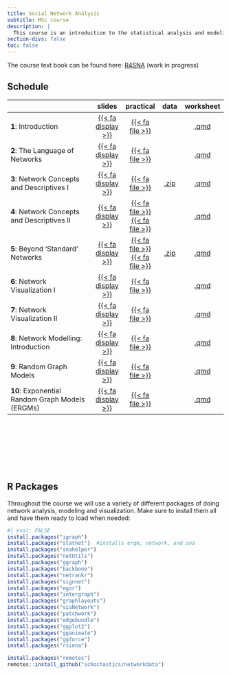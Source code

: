 ```yaml
---
title: Social Network Analysis
subtitle: MSc course 
description: |
  This course is an introduction to the statistical analysis and modeling of social networks. The course aims to give a basic understanding of and a working handle on drawing inference for network structure and actor level attributes for both cross-sectional and longitudinal network data. A fundamental notion of the course will be on how the structure of observed graphs relate to various forms of random graphs. This will be developed in the context of non-parametric approaches, and elaborated to the analysis of networks using models such as Exponential Random Graph Models (ERGMs) and Stochastic Actor Oriented Models (SAOMs). The students will be provided several hands-on exercises and will apply the covered approaches to a suite of real world data sets. 
section-divs: false
toc: false
---
```

 
The course text book can be found here: [R4SNA](https://schochastics.github.io/R4SNA/) (work in progress)



## Schedule

|                                                    | slides  | practical | data | worksheet | 
|----------------------------------------------------|:------:|:---------:|:---------:|:---------:|
| **1**: Introduction | [{{< fa display >}}](https://termehs.github.io/sna01-intro)  |  [{{< fa file >}}](material/01/01-intro-pkgs.qmd)    |  |  [.qmd](material/01/01-intro-pkgs-ws.zip)  |
| **2**: The Language of Networks| [{{< fa display >}}](https://termehs.github.io/sna02-graph-theory)  |  [{{< fa file >}}](material/02/02-graph-theory.qmd)    |  |  [.qmd](material/02/02-graph-theory-ws.zip)  |
| **3**:  Network Concepts and Descriptives I | [{{< fa display >}}](https://termehs.github.io/sna03-descriptives-I)  |  [{{< fa file >}}](material/03/03-descriptives-1.qmd)    |  [.zip](material/03/data.zip)  |  [.qmd](material/03/03-descriptives-1-ws.zip)  | 
| **4**:  Network Concepts and Descriptives II | [{{< fa display >}}](https://termehs.github.io/sna04-descriptives-II)  |  [{{< fa file >}}](material/04/04-descriptives-2-bm.qmd)    [{{< fa file >}}](material/04/04-descriptives-2.qmd)  |  |  [.qmd](material/04/04-descriptives-II-ws.zip)  | 
| **5**:  Beyond 'Standard' Networks | [{{< fa display >}}](https://termehs.github.io/sna05-beyond-standard-nets)  |  [{{< fa file >}}](material/05/05-ego-nets.qmd)    [{{< fa file >}}](material/05/05-special-nets.qmd)  |  [.zip](material/05/data.zip)  |  [.qmd](material/05/beyond-standard-nets-ws.zip)  | 
| **6**:  Network Visualization I | [{{< fa display >}}](https://termehs.github.io/sna06-netviz-I)  |   [{{< fa file >}}](material/06/06-netviz-1.qmd)  |  |  [.qmd](material/06/06-netviz-1-ws.zip)  | 
| **7**:  Network Visualization II | [{{< fa display >}}](https://termehs.github.io/sna07-netviz-II)  |   [{{< fa file >}}](material/07/07-netviz-2.qmd)  |  |  [.qmd](material/07/07-netviz-2-ws.zip)  |
| **8**:  Network Modelling: Introduction| [{{< fa display >}}](material/08/08-intro_netmod.pdf)  |  [{{< fa file >}}](material/08/08-cugd.qmd)  |    |  [.qmd](material/08/08-cugd.zip)  | 
| **9**:  Random Graph Models| [{{< fa display >}}](material/09/09-rgm.pdf)  |  [{{< fa file >}}](material/09/09-rgm.qmd)  |    |  [.qmd](material/09/09-rgm.zip)  | 
| **10**: Exponential Random Graph Models (ERGMs)| [{{< fa display >}}](material/10/10-ergms.pdf)  |  [{{< fa file >}}](material/10/10-ergms1.qmd)  |    |  [.qmd](material/10/10-ergms1.zip)  | 

<br>


<br>


<br>

<br>


## R Packages

Throughout the course we will use a variety of different packages of doing network analysis, modeling and visualization. Make sure to install them all and have them ready to load when needed:

```r
#| eval: FALSE
install.packages("igraph")   
install.packages("statnet")  #installs ergm, network, and sna
install.packages("snahelper")
install.packages("netUtils")
install.packages("ggraph")
install.packages("backbone")
install.packages("netrankr")
install.packages("signnet")
install.packages("egor")
install.packages("intergraph")
install.packages("graphlayouts")
install.packages("visNetwork")
install.packages("patchwork")
install.packages("edgebundle")
install.packages("ggplot2")
install.packages("gganimate")
install.packages("ggforce")
install.packages("rsiena")

install.packages("remotes")
remotes::install_github("schochastics/networkdata")
```
